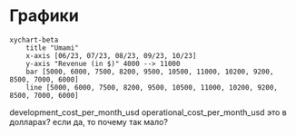 # Графики
```mermaid
xychart-beta
    title "Umami"
    x-axis [06/23, 07/23, 08/23, 09/23, 10/23]
    y-axis "Revenue (in $)" 4000 --> 11000
    bar [5000, 6000, 7500, 8200, 9500, 10500, 11000, 10200, 9200, 8500, 7000, 6000]
    line [5000, 6000, 7500, 8200, 9500, 10500, 11000, 10200, 9200, 8500, 7000, 6000]
```

development_cost_per_month_usd
operational_cost_per_month_usd это в долларах? если да, то почему так мало?
